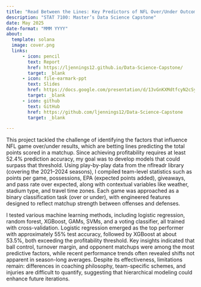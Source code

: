 ```yaml
---
title: "Read Between the Lines: Key Predictors of NFL Over/Under Outcomes"
description: "STAT 7100: Master’s Data Science Capstone"
date: May 2025
date-format: "MMM YYYY"
about: 
  template: solana
  image: cover.png
  links:
      - icon: pencil
        text: Report
        href: https://ljennings12.github.io/Data-Science-Capstone/
        target: _blank
      - icon: file-earmark-ppt
        text: Slides
        href: https://docs.google.com/presentation/d/13vGnKXMdtfcyN2cSy1VLmx6U1r7SHUQqq4JnIeGbigI/edit?usp=sharing
        target: _blank
      - icon: github
        text: GitHub
        href: https://github.com/ljennings12/Data-Science-Capstone
        target: _blank

---
```

This project tackled the challenge of identifying the factors that influence NFL game over/under results, which are betting lines predicting the total points scored in a matchup. Since achieving profitability requires at least 52.4% prediction accuracy, my goal was to develop models that could surpass that threshold. Using play-by-play data from the nflreadr library (covering the 2021–2024 seasons), I compiled team-level statistics such as points per game, possessions, EPA (expected points added), giveaways, and pass rate over expected, along with contextual variables like weather, stadium type, and travel time zones. Each game was approached as a binary classification task (over or under), with engineered features designed to reflect matchup strength between offenses and defenses.

I tested various machine learning methods, including logistic regression, random forest, XGBoost, GAMs, SVMs, and a voting classifier, all trained with cross-validation. Logistic regression emerged as the top performer with approximately 55% test accuracy, followed by XGBoost at about 53.5%, both exceeding the profitability threshold. Key insights indicated that ball control, turnover margin, and opponent matchups were among the most predictive factors, while recent performance trends often revealed shifts not apparent in season-long averages. Despite its effectiveness, limitations remain: differences in coaching philosophy, team-specific schemes, and injuries are difficult to quantify, suggesting that hierarchical modeling could enhance future iterations.

